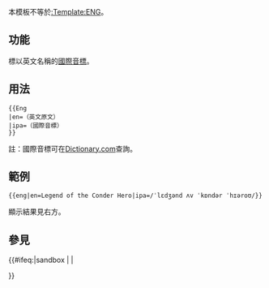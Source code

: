 <includeonly><!-- 在這裡加入模板的保護標識 --></includeonly><noinclude>{{Documentation subpage}}</noinclude>
<!-- 在本行下編輯模板說明 -->
本模板不等於[[:Template:ENG]]。

==功能==
標以英文名稱的[[國際音標]]。

==用法==
<pre style="width:50%">
{{Eng
|en=（英文原文）
|ipa=（國際音標）
}}
</pre>
註：國際音標可在[http://dictionary.reference.com Dictionary.com]查詢。
== 範例 ==
{{eng|en=Legend of the Conder Hero|ipa=/ˈlɛdʒənd ʌv ˈkɒndər ˈhɪəroʊ/}}
<pre style="width:50%">
{{eng|en=Legend of the Conder Hero|ipa=/ˈlɛdʒənd ʌv ˈkɒndər ˈhɪəroʊ/}}
</pre>
顯示結果見右方。

== 參見 ==

<includeonly>{{#ifeq:{{SUBPAGENAME}}|sandbox | |
<!-- 本行下加入模板的分類，跨維基連結加入Wikidata（參見[[Wikipedia:Wikidata]]） -->

}}</includeonly>